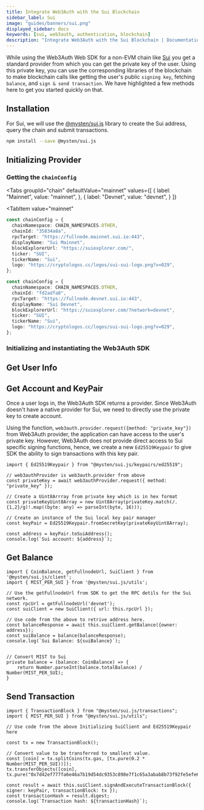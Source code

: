 ```yaml
---
title: Integrate Web3Auth with the Sui Blockchain
sidebar_label: Sui
image: "guides/banners/sui.png"
displayed_sidebar: docs
keywords: [sui, web3auth, authentication, blockchain]
description: "Integrate Web3Auth with the Sui Blockchain | Documentation - Web3Auth"
---
```



While using the Web3Auth Web SDK for a non-EVM chain like [Sui](https://sui.io/) you get a standard provider from which you can get the private key of
the user. Using this private key, you can use the corresponding libraries of the blockchain to make blockchain calls like getting the user's public
`signing key`, fetching `balance`, and `sign & send transaction`. We have highlighted a few methods here to get you started quickly on that.

## Installation

For Sui, we will use the [@mysten/sui.js](https://www.npmjs.com/package/@mysten/sui.js) library to create the Sui address, query the chain and submit
transactions.

```bash npm2yarn
npm install --save @mysten/sui.js
```

## Initializing Provider

### Getting the `chainConfig`

<Tabs
 groupId="chain"
 defaultValue="mainnet"
  values={[
    { label: "Mainnet", value: "mainnet", },
    { label: "Devnet", value: "devnet", }
  ]}
>
<TabItem
  value="mainnet"
>

```typescript
const chainConfig = {
  chainNamespace: CHAIN_NAMESPACES.OTHER,
  chainId: "35834a8a",
  rpcTarget: "https://fullnode.mainnet.sui.io:443",
  displayName: "Sui Mainnet",
  blockExplorerUrl: "https://suiexplorer.com/",
  ticker: "SUI",
  tickerName: "Sui",
  logo: "https://cryptologos.cc/logos/sui-sui-logo.png?v=029",
};
```

</TabItem>

<TabItem value="devnet">

```typescript
const chainConfig = {
  chainNamespace: CHAIN_NAMESPACES.OTHER,
  chainId: "fd2adfa8",
  rpcTarget: "https://fullnode.devnet.sui.io:443",
  displayName: "Sui Devnet",
  blockExplorerUrl: "https://suiexplorer.com/?network=devnet",
  ticker: "SUI",
  tickerName: "Sui",
  logo: "https://cryptologos.cc/logos/sui-sui-logo.png?v=029",
};
```

</TabItem>
</Tabs>

### Initializing and instantiating the Web3Auth SDK

<InitializeWeb3Auth />

## Get User Info

<GetUserInfoSnippet />

## Get Account and KeyPair

Once a user logs in, the Web3Auth SDK returns a provider. Since Web3Auth doesn't have a native provider for Sui, we need to directly use the private
key to create account.

Using the function, `web3auth.provider.request({method: "private_key"})` from Web3Auth provider, the application can have access to the user's private
key. However, Web3Auth does not provide direct access to Sui specific signing functions, hence, we create a new `Ed25519Keypair` to give SDK the
ability to sign transactions with this key pair.

```tsx
import { Ed25519Keypair } from "@mysten/sui.js/keypairs/ed25519";

// web3authProvider is web3auth.provider from above
const privateKey = await web3authProvider.request({ method: "private_key" });

// Create a Uint8Arrray from private key which is in hex format
const privateKeyUint8Array = new Uint8Array(privateKey.match(/.{1,2}/g)!.map((byte: any) => parseInt(byte, 16)));

// Create an instance of the Sui local key pair manager
const keyPair = Ed25519Keypair.fromSecretKey(privateKeyUint8Array);

const address = keyPair.toSuiAddress();
console.log(`Sui account: ${address}`);
```

## Get Balance

```tsx
import { CoinBalance, getFullnodeUrl, SuiClient } from '@mysten/sui.js/client';
import { MIST_PER_SUI } from '@mysten/sui.js/utils';

// Use the getFullnodeUrl from SDK to get the RPC detils for the Sui network.
const rpcUrl = getFullnodeUrl('devnet');
const suiClient = new SuiClient({ url: this.rpcUrl });

// Use code from the above to retrive address here.
const balanceResponse = await this.suiClient.getBalance({owner: address});
const suiBalance = balance(balanceResponse);
console.log(`Sui Balance: ${suiBalance}`);


// Convert MIST to Sui
private balance = (balance: CoinBalance) => {
    return Number.parseInt(balance.totalBalance) / Number(MIST_PER_SUI);
}
```

## Send Transaction

```tsx
import { TransactionBlock } from "@mysten/sui.js/transactions";
import { MIST_PER_SUI } from "@mysten/sui.js/utils";

// Use code from the above Initializing SuiClient and Ed25519Keypair here

const tx = new TransactionBlock();

// Convert value to be transferred to smallest value.
const [coin] = tx.splitCoins(tx.gas, [tx.pure(0.2 * Number(MIST_PER_SUI))]);
tx.transferObjects([coin], tx.pure("0x7d42ef777fa6e46a7b19d54dc9353c898e7f1c65a3abab8b73f92fe5efe6d96d"));

const result = await this.suiClient.signAndExecuteTransactionBlock({ signer: keyPair, transactionBlock: tx });
const transactionHash = result.digest;
console.log(`Transaction hash: ${transactionHash}`);
```
